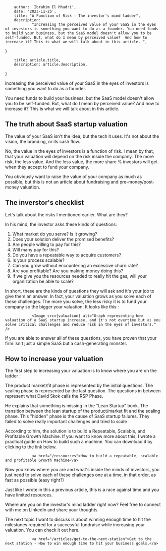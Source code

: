 
        author: 'Ibrahim El Mhadri',
        date: '2023-11-25',
        title: "A Function of Risk - The investor's mind ladder",
        description:
                "Increasing the perceived value of your SaaS in the eyes of investors is something you want to do as a founder. You need funds to build your business, but the SaaS model doesn't allow you to be self-funded. But, what do I mean by perceived value?  And how to increase it? This is what we will talk about in this article. ",
}

        title: article.title,
        description: article.description,
}


Increasing the perceived value of your SaaS in the eyes of investors is something you want to do as a founder. 

You need funds to build your business, but the SaaS model doesn't allow you to be self-funded. But, what do I mean by perceived value?  And how to increase it? This is what we will talk about in this article. 

                

## The truth about SaaS startup valuation

The value of your SaaS isn't the idea, but the tech it uses. It's not about the vision, the branding, or its cash flow. 

No, the value in the eyes of investors is a function of risk. I mean by that, that your valuation will depend on the risk inside the company. The more risk, the less value. And the less value, the more share % investors will get when they accept to fund your company. 

You obviously want to raise the value of your company as much as possible, but this is not an article about fundraising and pre-money/post-money valuation. 

## The inverstor's checklist

                

Let's talk about the risks I mentioned earlier. What are they?

In his mind, the investor asks these kinds of questions: 
1. What market do you serve? Is it growing? 
2. Does your solution deliver the promised benefits?
3. Are people willing to pay for this? 
4. Will many pay for this? 
5. Do you have a repeatable way to acquire customers?
6. Is your process scalable? 
7. Can you grow without encountering an excessive churn rate?
8. Are you profitable? Are you making money doing this? 
9. If we give you the resources needed to really hit the gas, will your organization be able to scale? 

In short, these are the kinds of questions they will ask and it's your job to give them an answer. In fact, your valuation grows as you solve each of these challenges. The more you solve, the less risky it is to fund your company so the bigger your valuation. It looks like this : 

                <Image src={valuation} alt="Graph representing how valuation of a SaaS startup increase, and it's not overtime but as you solve critical challenges and reduce risk in the eyes of investors." />

If you are able to answer all of these questions, you have proven that your firm isn't just a simple SaaS but a cash-generating monster. 


## How to increase your valuation

The first step to increasing your valuation is to know where you are on the ladder :  

The product market/fit phase is represented by the initial questions. The scaling phase is represented by the last question. The questions in between represent what David Skok calls the RSP Phase.

He explains that something is missing in the "Lean Startup" book. The transition between the lean startup of the product/market fit and the scaling phase. This "hidden" phase is the cause of SaaS startup failures. They failed to solve really important challenges and tried to scale

According to him, the solution is to build a Repeatable, Scalable, and Profitable Growth Machine. If you want to know more about this, I wrote a practical guide on How to build such a machine. You can download it by clicking to the link below.
 
                <a href="/ressources">How to build a repeatable, scalable and profitable Growth Machine</a>

Now you know where you are and what's inside the minds of investors, you just need to solve each of these challenges one at a time, in that order, as fast as possible (easy right?)

Just like I wrote in this a previous article, this is a race against time and you have limited resources. 

Where are you on the investor's mind ladder right now? Feel free to connect with me on LinkedIn and share your thoughts. 

The next topic I want to discuss is about winning enough time to hit the milestones required for a successful fundraise while increasing your valuation. You can check it out here.

                <a href="/articles/get-to-the-next-station">Get to the next station - How to win enough time to hit your business goals.</a>


